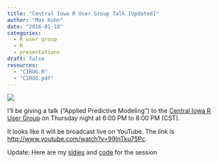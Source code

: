 ```yaml
---
title: "Central Iowa R User Group Talk [Updated]"
author: "Max Kuhn"
date: "2016-01-18"
categories:
  - R user group
  - R
  - presentations
draft: false
resources:
  - "CIRUG.R"
  - "CIRUG.pdf"
---
```


![](bounds.png){fig-align="center"}

I'll be giving a talk ("Applied Predictive Modeling") to the [Central Iowa R User Group](http://www.meetup.com/Central-Iowa-R-User-Group/) on Thursday night at 6:00 PM to 8:00 PM (CST). 

It looks like it will be broadcast live on YouTube. The link is [http://www.youtube.com/watch?v=99lnTku75Pc](http://www.youtube.com/watch?v=99lnTku75Pc).  

Update: Here are my [sldies](CIRUG.pdf) and [code](CIRUG.R) for the session


